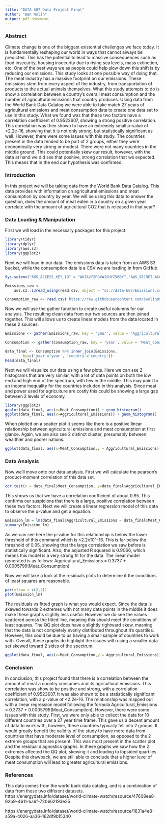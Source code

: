 ```yaml
---
title: "DATA 607 Data Project Final"
author: "Ben Wolin"
output: pdf_document
---
```


### Abstract
Climate change is one of the biggest existential challenges we face today. It is fundamentally reshaping our world in ways that cannot always be predicted. This has the potential to lead to massive consequences such as food insecurity, housing insecurity due to rising sea levels, mass extinction, etc. One of the best ways we as people could help slow down this shift is by reducing our emissions. This study looks at one possible way of doing that. The meat industry has a massive footprint on our emissions. These emissions stem from every aspect of the industry, from transportation of products to the actual animals themselves. What this study attempts to do is show a correlation between a country’s overall meat consumption and the number of agricultural emissions that country produces. Using data from the World Bank Data Catalog we were able to take match 27 years of agricultural emissions and meat consumption data to create one data set to use in this study. What we found was that these two factors have a correlation coefficient of 0.9523607, showing a strong positive correlation. This correlation was then shown to have an extremely small p-value of <2.2e-16, showing that it is not only strong, but statistically significant as well. However, there were some issues with this study. The countries present in the data tended to be part of 2 groups, either they were economically very strong or modest. There were not many countries in the middle ground. This could potentially skew our result, however, with the data at hand we did see that positive, strong correlation that we expected. This means that in the end our hypothesis was confirmed.

### Introduction
In this project we will be taking data from the World Bank Data Catalog. This data provides with information on agricultural emissions and meat consumption by country by year. We will be using this data to answer the question, does the amount of meat eaten in a country on a given year correlate with the amount of agricultural CO2 that is released in that year?

### Data Loading & Manipulation

First we will load in the necessary packages for this project.
```r
library(tidyr)
library(dplyr)
library(aws.s3)
library(ggplot2)
```

Next we will load in our data. The emissions data is taken from an AWS S3 bucket, while the consumption data is a CSV we are loading in from GitHub.
```r
Sys.setenv("AWS_ACCESS_KEY_ID" = "AKIAVY2PGVWISHYZ56BY","AWS_SECRET_ACCESS_KEY" = "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", "AWS_DEFAULT_REGION"="us-east-2")

Emissions_raw <- 
    aws.s3::s3read_using(read.csv, object = "s3://data-607/Emissions.csv")

Consumption_raw <- read.csv('https://raw.githubusercontent.com/bwolin99/TestRepo/refs/heads/main/607%20Final/Meat_Consumption.csv',row.names = NULL)
```

Now we will use the gather function to create useful columns for our analysis. The resulting clean data from our two sources are then joined together. This will allows us to create linear models from the data located in these 2 sources. 
```r
Emissions <- gather(Emissions_raw, key = 'year', value = 'Aggricultural_Emissions',3:31)

Consumption <- gather(Consumption_raw, key = 'year', value = 'Meat_Consumption',2:28)

data_final <- Consumption %>% inner_join(Emissions, 
        by=c('year'='year', 'country'='country'))
head(data_final)
```

Next we will visualize our data using a few plots. Here we can see 2 histograms that are very similar, with a lot of data points on both the low end and high end of the spectrum, with few in the middle. This may point to an income inequality for the countries included in this analysis. Since meat and power used for agriculture are costly this could be showing a large gap between 2 levels of economy.
```r
library(ggplot2)
ggplot(data_final, aes(x=Meat_Consumption)) + geom_histogram()
ggplot(data_final, aes(x=Aggricultural_Emissions)) + geom_histogram()

```

When plotted on a scatter plot it seems like there is a positive linear relationship between agricultural emissions and meat consumption at first glance. Again, we are also see 2 distinct cluster, presumably between wealthier and poorer nations.
```r
ggplot(data_final, aes(x=Meat_Consumption,y = Aggricultural_Emissions)) + geom_jitter()
```


### Data Analysis

Now we'll move onto our data analysis. First we will calculate the pearson's product-moment correlation of this data set.
```r
cor.test(x = data_final$Meat_Consumption, y=data_final$Aggricultural_Emissions)
```
This shows us that we have a correlation coefficient of about 0.95. This confirms our suspicions that there is a large, positive correlation between these two factors. Next we will create a linear regression model of this data to observe the p-value and get a equation.

```r
Emission_lm = lm(data_final$Aggricultural_Emissions ~ data_final$Meat_Consumption)
summary(Emission_lm)
```
As we can see here the p-value for this relationship is below the lower threshold of this command which is <2.2x10^-16. This is far below the threshold of 0.05, showing that the large correlation we saw before is statistically significant. Also, the adjusted R squared is 0.9066, which means this model is a very strong fit for the data. The linear model generated is as follows: Aggricultural_Emissions = 0.3737 + 0.0005799(Meat_Consumption)

Now we will take a look at the residuals plots to determine if the conditions of least squares are reasonable.
```r
par(mfrow = c(2,2))
plot(Emission_lm)
```
The residuals vs fitted graph is what you would expect. Since the data is skewed towards 2 extremes with not many data points in the middle it does make these graphs slightly less useful. However we do see the values scattered across the fitted line, meaning this should meet the conditions of least squares. The QQ plot does have a slightly rightward skew, meaning that the data is not completely evenly distributed throughout it's quartiles. However, this could be due to us having a small sample of countries to work with.  Overall, these graphs do highlight the issues with using a smaller data set skewed toward 2 sides of the spectrum.

```r
ggplot(data_final, aes(x=Meat_Consumption,y = Aggricultural_Emissions)) + geom_jitter() + geom_smooth(method = "lm")
```

### Conclusion
In conclusion, this project found that there is a correlation between the amount of meat a country consumes and its agricultural emissions. This correlation was show to be positive and strong, with a correlation coefficient of 0.9523607. It was also shown to be a statistically significant correlation, with a p-value of <2.2e-16. The relationship was mapped out with a linear regression model following the formula Agricultural_Emissions = 0.3737 + 0.0005799(Meat_Consumption). However, there were some issues with this study. First, we were only able to collect the data for 10 different countries over a 27 year time frame. This gave us a decent amount of data to work with, however, these countries typically fell into 2 groups. It would greatly benefit the validity of the study to have more data from countries that have moderate level of consumption, as opposed to the 2 extreme groups that are present. This was most present in the scatter plot and the residual diagnostics graphs. In these graphs we saw how the 2 extremes affected the QQ plot, skewing it and leading to lopsided quartiles. Despite this drawback, we are still able to conclude that a higher level of meat consumption will lead to greater agricultural emissions.

### References
This data comes from the world bank data catalog, and is a combination of data from these two different datasets.
https://energydata.info/dataset/world-climate-watch/resource/47608ee8-92b9-4611-ba6f-720662193e25\

https://energydata.info/dataset/world-climate-watch/resource/1631a4e8-a59a-4026-aa36-162df9b15340
